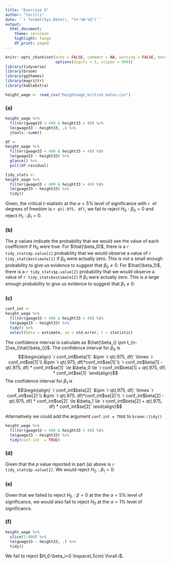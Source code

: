 ```yaml
---
title: "Exercise 5"
author: "Carilli"
date: '`r format(Sys.Date(), "%Y-%B-%d")`'
output: 
  html_document:
    theme: cerulean
    highlight: tango
    df_print: paged
---
```


```r
knitr::opts_chunk$set(echo = FALSE, comment = NA, warning = FALSE, message = FALSE,
                      options(digits = 3, scipen = 999))
library(tidyverse)
library(broom)
library(ggthemes)
library(magrittr)
library(kableExtra)
```

```r
height_wage <- read_csv("heightwage_british_males.csv")
```

### (a)

```r
height_wage %>%
  filter(gwage33 < 400 & height33 > 40) %>% 
  lm(gwage33 ~ height33, .) %>% 
  jtools::summ() 
```  

```r
df <- 
height_wage %>%
  filter(gwage33 < 400 & height33 > 40) %$% 
  lm(gwage33 ~ height33) %>% 
  glance() %>% 
  pull(df.residual)

tidy_stats <- 
height_wage %>%
  filter(gwage33 < 400 & height33 > 40) %$% 
  lm(gwage33 ~ height33) %>% 
  tidy()
```

Given, the critical *t*-statistic at the $\alpha=5\%$ level of significance with `r df` degrees of freedom is `r qt(.975, df)`, we fail to reject $H_0:\beta_0=0$ and reject $H_1:\beta_1=0$.

### (b)

The *p* values indicate the probability that we would see the value of each coefficient if $H_0$ were true.  For $\hat{\beta_0}$, there is a `r tidy_stats$p.value[1]` probability that we would observe a value of `r tidy_stats$estimate[1]` if $\beta_0$ were actually zero. This is not a small enough probability to give us evidence to suggest that $\beta_0\ne0$. For $\hat{\beta_1}$, there is a `r tidy_stats$p.value[2]` probability that we would observe a value of `r tidy_stats$estimate[2]` if $\beta_1$ were actually zero. This is a large enough probability to give us evidence to suggest that $\beta_1\ne0$.

### (c)

```r
conf_int <- 
height_wage %>%
  filter(gwage33 < 400 & height33 > 40) %$% 
  lm(gwage33 ~ height33) %>% 
  tidy() %>% 
  select(beta = estimate, se = std.error, t = statistic)
```

The confidence interval is calculate as $\hat{\beta_i} \pm t_{n-2}se_{\hat{\beta_i}}$.  The confidence interval for $\beta_0$ is
$$\begin{align}
`r conf_int$beta[1]` &\pm `r qt(.975, df)` \times `r conf_int$se[1]`\\
&\pm `r qt(.975, df)*conf_int$se[1]`\\
`r conf_int$beta[1] - qt(.975, df) * conf_int$se[1]` \le &\beta_0 \le `r conf_int$beta[1] + qt(.975, df) * conf_int$se[1]` 
\end{align}$$
The confidence interval for $\beta_1$ is
$$\begin{align}
`r conf_int$beta[2]` &\pm `r qt(.975, df)` \times `r conf_int$se[2]`\\
&\pm `r qt(.975, df)*conf_int$se[2]`\\
`r conf_int$beta[2] - qt(.975, df) * conf_int$se[2]` \le &\beta_1 \le `r conf_int$beta[2] + qt(.975, df) * conf_int$se[2]` 
\end{align}$$

Alternatively we could add the argument `conf.int = TRUE` to `broom::tidy()`

```r
height_wage %>%
  filter(gwage33 < 400 & height33 > 40) %$% 
  lm(gwage33 ~ height33) %>% 
  tidy(conf.int  = TRUE)
```

### (d)

Given that the *p* value reported in part (a) above is `r tidy_stats$p.value[2]`. We would reject $H_0:\beta_1=0$.

### (e)

Given that we failed to reject $H_0:\beta=0$ at the the $\alpha=5\%$ level of significance, we would also fail to reject $H_0$ at the $\alpha=1\%$ level of significance.

### (f)

```r
height_wage %>% 
  slice(1:800) %>% 
  lm(gwage33 ~ height33, .) %>% 
  tidy() 
```

We fail to reject $H_0:\beta_i=0 \hspace{.5cm} \forall i$.
